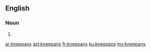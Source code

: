 ==English==

===Noun===
{{head|en|noun plural form}}

# {{plural of|kneepan|lang=en}}

[[ar:kneepans]]
[[ast:kneepans]]
[[fr:kneepans]]
[[ku:kneepans]]
[[my:kneepans]]